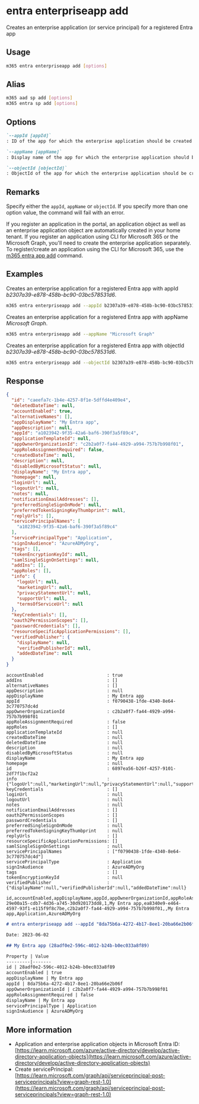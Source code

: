 
# entra enterpriseapp add

Creates an enterprise application (or service principal) for a registered Entra app

## Usage

```sh
m365 entra enterpriseapp add [options]
```

## Alias

```sh
m365 aad sp add [options]
m365 entra sp add [options]
```

## Options

```md definition-list
`--appId [appId]`
: ID of the app for which the enterprise application should be created

`--appName [appName]`
: Display name of the app for which the enterprise application should be created

`--objectId [objectId]`
: ObjectId of the app for which the enterprise application should be created
```

<Global />

## Remarks

Specify either the `appId`, `appName` or `objectId`. If you specify more than one option value, the command will fail with an error.

If you register an application in the portal, an application object as well as an enterprise application object are automatically created in your home tenant. If you register an application using CLI for Microsoft 365 or the Microsoft Graph, you'll need to create the enterprise application separately. To register/create an application using the CLI for Microsoft 365, use the [m365 entra app add](../app/app-add.mdx) command.

## Examples

Creates an enterprise application for a registered Entra app with appId _b2307a39-e878-458b-bc90-03bc578531d6_.

```sh
m365 entra enterpriseapp add --appId b2307a39-e878-458b-bc90-03bc578531d6
```

Creates an enterprise application for a registered Entra app with appName _Microsoft Graph_.

```sh
m365 entra enterpriseapp add --appName "Microsoft Graph"
```

Creates an enterprise application for a registered Entra app with objectId _b2307a39-e878-458b-bc90-03bc578531d6_.

```sh
m365 entra enterpriseapp add --objectId b2307a39-e878-458b-bc90-03bc578531d6
```

## Response

<Tabs>
  <TabItem value="JSON">

  ```json
  {
    "id": "caeefa7c-1b4e-4257-8f1e-5dffd4e409e4",
    "deletedDateTime": null,
    "accountEnabled": true,
    "alternativeNames": [],
    "appDisplayName": "My Entra app",
    "appDescription": null,
    "appId": "a1023942-9f35-42a6-baf6-390f3a5f89c4",
    "applicationTemplateId": null,
    "appOwnerOrganizationId": "c2b2a0f7-fa44-4929-a994-757b7b998f01",
    "appRoleAssignmentRequired": false,
    "createdDateTime": null,
    "description": null,
    "disabledByMicrosoftStatus": null,
    "displayName": "My Entra app",
    "homepage": null,
    "loginUrl": null,
    "logoutUrl": null,
    "notes": null,
    "notificationEmailAddresses": [],
    "preferredSingleSignOnMode": null,
    "preferredTokenSigningKeyThumbprint": null,
    "replyUrls": [],
    "servicePrincipalNames": [
      "a1023942-9f35-42a6-baf6-390f3a5f89c4"
    ],
    "servicePrincipalType": "Application",
    "signInAudience": "AzureADMyOrg",
    "tags": [],
    "tokenEncryptionKeyId": null,
    "samlSingleSignOnSettings": null,
    "addIns": [],
    "appRoles": [],
    "info": {
      "logoUrl": null,
      "marketingUrl": null,
      "privacyStatementUrl": null,
      "supportUrl": null,
      "termsOfServiceUrl": null
    },
    "keyCredentials": [],
    "oauth2PermissionScopes": [],
    "passwordCredentials": [],
    "resourceSpecificApplicationPermissions": [],
    "verifiedPublisher": {
      "displayName": null,
      "verifiedPublisherId": null,
      "addedDateTime": null
    }
  }
  ```

  </TabItem>
  <TabItem value="Text">

  ```text
  accountEnabled                        : true
  addIns                                : []
  alternativeNames                      : []
  appDescription                        : null
  appDisplayName                        : My Entra app
  appId                                 : f0790438-1fde-4340-8e64-3c770757dc4d
  appOwnerOrganizationId                : c2b2a0f7-fa44-4929-a994-757b7b998f01
  appRoleAssignmentRequired             : false
  appRoles                              : []
  applicationTemplateId                 : null
  createdDateTime                       : null
  deletedDateTime                       : null
  description                           : null
  disabledByMicrosoftStatus             : null
  displayName                           : My Entra app
  homepage                              : null
  id                                    : 6897ea56-b26f-4257-9101-2df7f1bcf2a2
  info                                  : {"logoUrl":null,"marketingUrl":null,"privacyStatementUrl":null,"supportUrl":null,"termsOfServiceUrl":null}
  keyCredentials                        : []
  loginUrl                              : null
  logoutUrl                             : null
  notes                                 : null
  notificationEmailAddresses            : []
  oauth2PermissionScopes                : []
  passwordCredentials                   : []
  preferredSingleSignOnMode             : null
  preferredTokenSigningKeyThumbprint    : null
  replyUrls                             : []
  resourceSpecificApplicationPermissions: []
  samlSingleSignOnSettings              : null
  servicePrincipalNames                 : ["f0790438-1fde-4340-8e64-3c770757dc4d"]
  servicePrincipalType                  : Application
  signInAudience                        : AzureADMyOrg
  tags                                  : []
  tokenEncryptionKeyId                  : null
  verifiedPublisher                     : {"displayName":null,"verifiedPublisherId":null,"addedDateTime":null}
  ```

  </TabItem>
  <TabItem value="CSV">

  ```csv
  id,accountEnabled,appDisplayName,appId,appOwnerOrganizationId,appRoleAssignmentRequired,displayName,servicePrincipalType,signInAudience
  29e00a15-cdb7-4d36-a745-30d920173dd8,1,My Entra app,ea8340e9-e464-4597-93f1-e115f9f8c7be,c2b2a0f7-fa44-4929-a994-757b7b998f01,,My Entra app,Application,AzureADMyOrg
  ```

  </TabItem>
  <TabItem value="Markdown">

  ```md
  # entra enterpriseapp add --appId "8da75b6a-4272-4b17-8ee1-20ba66e2b06f"

  Date: 2023-06-02

  ## My Entra app (28adf0e2-596c-4012-b24b-b0ec033a8f89)

  Property | Value
  ---------|-------
  id | 28adf0e2-596c-4012-b24b-b0ec033a8f89
  accountEnabled | true
  appDisplayName | My Entra app
  appId | 8da75b6a-4272-4b17-8ee1-20ba66e2b06f
  appOwnerOrganizationId | c2b2a0f7-fa44-4929-a994-757b7b998f01
  appRoleAssignmentRequired | false
  displayName | My Entra app
  servicePrincipalType | Application
  signInAudience | AzureADMyOrg
  ```

  </TabItem>
</Tabs>

## More information

- Application and enterprise application objects in Microsoft Entra ID: [https://learn.microsoft.com/azure/active-directory/develop/active-directory-application-objects](https://learn.microsoft.com/azure/active-directory/develop/active-directory-application-objects)
- Create servicePrincipal: [https://learn.microsoft.com/graph/api/serviceprincipal-post-serviceprincipals?view=graph-rest-1.0](https://learn.microsoft.com/graph/api/serviceprincipal-post-serviceprincipals?view=graph-rest-1.0)
